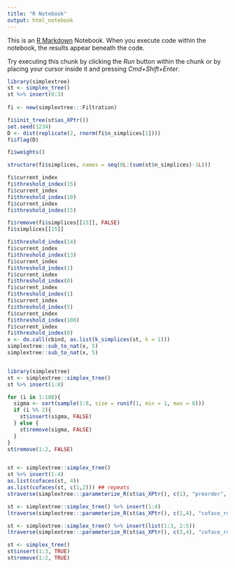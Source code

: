 ```yaml
---
title: "R Notebook"
output: html_notebook
---
```


This is an [R Markdown](http://rmarkdown.rstudio.com) Notebook. When you execute code within the notebook, the results appear beneath the code. 

Try executing this chunk by clicking the *Run* button within the chunk or by placing your cursor inside it and pressing *Cmd+Shift+Enter*. 

```r
library(simplextree)
st <- simplex_tree()
st %>% insert(0:3)
  
fi <- new(simplextree:::Filtration)

fi$init_tree(st$as_XPtr())
set.seed(1234)
D <- dist(replicate(2, rnorm(fi$n_simplices[1])))
fi$flag(D)

fi$weights()

structure(fi$simplices, names = seq(0L:(sum(st$n_simplices)-1L)))

fi$current_index
fi$threshold_index(15)
fi$current_index
fi$threshold_index(10)
fi$current_index
fi$threshold_index(15)

fi$remove(fi$simplices[[15]], FALSE)
fi$simplices[[15]]

fi$threshold_index(14)
fi$current_index
fi$threshold_index(13)
fi$current_index
fi$threshold_index(1)
fi$current_index
fi$threshold_index(0)
fi$current_index
fi$threshold_index(1)
fi$current_index
fi$threshold_index(5)
fi$current_index
fi$threshold_index(100)
fi$current_index
fi$threshold_index(0)
x <- do.call(cbind, as.list(k_simplices(st, k = 1)))
simplextree::sub_to_nat(x, 5)
simplextree::sub_to_nat(x, 5)


library(simplextree)
st <- simplextree::simplex_tree()
st %>% insert(1:8)

for (i in 1:100){
  sigma <- sort(sample(1:8, size = runif(1, min = 1, max = 8)))
  if (i %% 2){
    st$insert(sigma, FALSE)
  } else {
    st$remove(sigma, FALSE)
  }
}
st$remove(1:2, FALSE)


st <- simplextree::simplex_tree()
st %>% insert(1:4)
as.list(cofaces(st, 4))
as.list(cofaces(st, c(1,2))) ## repeats 
straverse(simplextree:::parameterize_R(st$as_XPtr(), c(1), "preorder", NULL), identity)

st <- simplextree::simplex_tree() %>% insert(1:4)
ltraverse(simplextree:::parameterize_R(st$as_XPtr(), c(1,4), "coface_roots", NULL), identity)

st <- simplextree::simplex_tree() %>% insert(list(1:3, 2:5))
ltraverse(simplextree:::parameterize_R(st$as_XPtr(), c(3,4), "coface_roots", NULL), identity)
```

```r
st <- simplex_tree()
st$insert(1:3, TRUE)
st$remove(1:2, TRUE)
```

